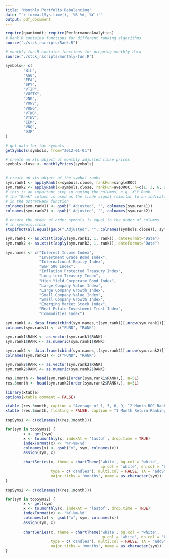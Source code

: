 ```yaml
---
title: "Monthly Portfolio Rebalancing"
date: "`r format(Sys.time(), '%B %d, %Y')`"
output: pdf_document
---
```


```r
require(quantmod); require(PerformanceAnalytics)
# Rank.R contains functions for different ranking algorithms
source("./stck_rscripts/Rank.R")

# monthly-fun.R contains functions for prepping monthly data
source("./stck_rscripts/monthly-fun.R")

symbols<- c(
        "BIL", 
        "AGG", 
        "EFA", 
        "SPY", 
        "VTIP", 
        "VUSTX",
        "JNK",
        "VONV",
        "VONG",
        "VTWG",
        "VTWV",
        "EEM",
        "VNQ",
        "DJP"
)

# get data for the symbols
getSymbols(symbols, from="2012-01-01")

# create an xts object of monthly adjusted close prices
symbols.close <- monthlyPrices(symbols)


# create an xts object of the symbol ranks
sym.rank1 <- applyRank(x=symbols.close, rankFun=singleROC)
sym.rank2 <- applyRank(x=symbols.close, rankFun=ave3ROC, n=c(1, 3, 6, 9, 12))
# this is an important step in naming the columns, e.g. XLY.Rank
# the "Rank" column is used as the trade signal (similar to an indicator)
# in the qstratRank function
colnames(sym.rank1) <- gsub(".Adjusted", "", colnames(sym.rank1))
colnames(sym.rank2) <- gsub(".Adjusted", "", colnames(sym.rank2))

# ensure the order of order symbols is equal to the order of columns 
# in symbols.close
stopifnot(all.equal(gsub(".Adjusted", "", colnames(symbols.close)), symbols))

sym.rank1 <- as.xts(t(apply(sym.rank1, 1, rank)), dateFormat="Date")
sym.rank2 <- as.xts(t(apply(sym.rank2, 1, rank)), dateFormat="Date")

sym.names <- c("Interest Income Index",
               "Investment Grade Bond Index",
               "International Equity Index",
               "S&P 500 Index",
               "Inflation Protected Treasury Index",
               "Long-term Treasury Index",
               "High Yield Corporate Bond Index",
               "Large Company Value Index",
               "Large Company Growth Index",
               "Small Company Value Index",
               "Small Company Growth Index",
               "Emerging Market Stock Index",
               "Real Estate Investment Trust Index",
               "Commodities Index")

sym.rank1 <- data.frame(cbind(sym.names,t(sym.rank1)[,nrow(sym.rank1)]))
colnames(sym.rank1) <- c("FUND", "RANK")

sym.rank1$RANK <- as.vector(sym.rank1$RANK)
sym.rank1$RANK <- as.numeric(sym.rank1$RANK)

sym.rank2 <- data.frame(cbind(sym.names,t(sym.rank2)[,nrow(sym.rank2)]))
colnames(sym.rank2) <- c("FUND", "RANK")

sym.rank2$RANK <- as.vector(sym.rank2$RANK)
sym.rank2$RANK <- as.numeric(sym.rank2$RANK)

res.1month <- head(sym.rank1[order(sym.rank1$RANK),], n=5L)
res.3month <- head(sym.rank2[order(sym.rank2$RANK),], n=5L)

```

```r
library(xtable)
options(xtable.comment = FALSE)

xtable (res.3month, caption = "Average of 1, 3, 6, 9, 12 Month ROC Ranking")
xtable (res.1month, floating = FALSE, caption = "1 Month Return Ranking")
```

\pagebreak

```r
topSyms1 <- c(colnames(t(res.3month)))

for(sym in topSyms1) {
        x <- get(sym)
        x <- to.monthly(x, indexAt = 'lastof', drop.time = TRUE)
        indexFormat(x) <- '%Y-%m-%d'
        colnames(x) <- gsub("x", sym, colnames(x))
        assign(sym, x)

        chartSeries(x, theme = chartTheme('white', bg.col = 'white', 
                                          up.col = 'white', dn.col = 'black'),
                    type = c('candles'), multi.col = FALSE, TA = 'addSMA(n=10)',
                    major.ticks = 'months', name = as.character(sym))
}

topSyms2 <- c(colnames(t(res.1month)))

for(sym in topSyms2) {
        x <- get(sym)
        x <- to.monthly(x, indexAt = 'lastof', drop.time = TRUE)
        indexFormat(x) <- '%Y-%m-%d'
        colnames(x) <- gsub("x", sym, colnames(x))
        assign(sym, x)
        
        chartSeries(x, theme = chartTheme('white', bg.col = 'white',
                                          up.col = 'white', dn.col = 'black'),
                    type = c('candles'), multi.col = FALSE, TA = 'addSMA(n=10)',
                    major.ticks = 'months', name = as.character(sym))
}
```
